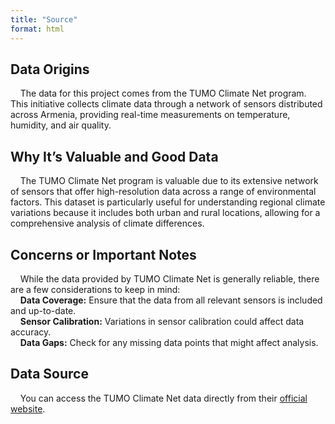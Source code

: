 ```yaml
---
title: "Source"
format: html
---
```



## Data Origins
&nbsp;&nbsp;&nbsp;&nbsp;The data for this project comes from the TUMO Climate Net program. This initiative collects climate data through a network of sensors distributed across Armenia, providing real-time measurements on temperature, humidity, and air quality.

## Why It’s Valuable and Good Data
&nbsp;&nbsp;&nbsp;&nbsp;The TUMO Climate Net program is valuable due to its extensive network of sensors that offer high-resolution data across a range of environmental factors. This dataset is particularly useful for understanding regional climate variations because it includes both urban and rural locations, allowing for a comprehensive analysis of climate differences.

## Concerns or Important Notes
&nbsp;&nbsp;&nbsp;&nbsp;While the data provided by TUMO Climate Net is generally reliable, there are a few considerations to keep in mind:  
&nbsp;&nbsp;&nbsp;&nbsp;**Data Coverage:** Ensure that the data from all relevant sensors is included and up-to-date.  
&nbsp;&nbsp;&nbsp;&nbsp;**Sensor Calibration:** Variations in sensor calibration could affect data accuracy.  
&nbsp;&nbsp;&nbsp;&nbsp;**Data Gaps:** Check for any missing data points that might affect analysis.

## Data Source
&nbsp;&nbsp;&nbsp;&nbsp;You can access the TUMO Climate Net data directly from their [official website](https://climatenet.am/en/).




